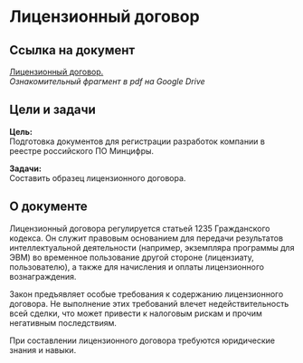 # Лицензионный договор

## Ссылка на документ

[Лицензионный договор.](#)  
*Ознакомительный фрагмент в pdf на Google Drive*

## Цели и задачи

**Цель:**  
Подготовка документов для регистрации разработок компании в реестре российского ПО Минцифры.

**Задачи:**  
Составить образец лицензионного договора.

## О документе

Лицензионный договора регулируется статьей 1235 Гражданского кодекса. Он служит правовым основанием для передачи результатов интеллектуальной деятельности (например, экземпляра программы для ЭВМ) во временное пользование другой стороне (лицензиату, пользователю), а также для начисления и оплаты лицензионного вознаграждения.

Закон предъявляет особые требования к содержанию лицензионного договора. Не выполнение этих требований влечет недействительность всей сделки, что может привести к налоговым рискам и прочим негативным последствиям.

При составлении лицензионного договора требуются юридические знания и навыки.
